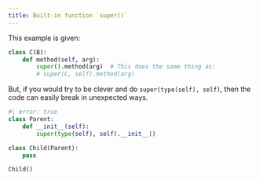 ```yaml
---
title: Built-in function `super()`
---
```


This example is given:

```python
class C(B):
    def method(self, arg):
        super().method(arg)  # This does the same thing as:
        # super(C, self).method(arg)
```

But, if you would try to be clever and do `super(type(self), self)`, then the
code can easily break in unexpected ways.

```python
#| error: true
class Parent:
    def __init__(self):
        super(type(self), self).__init__()

class Child(Parent):
    pass

Child()
```
